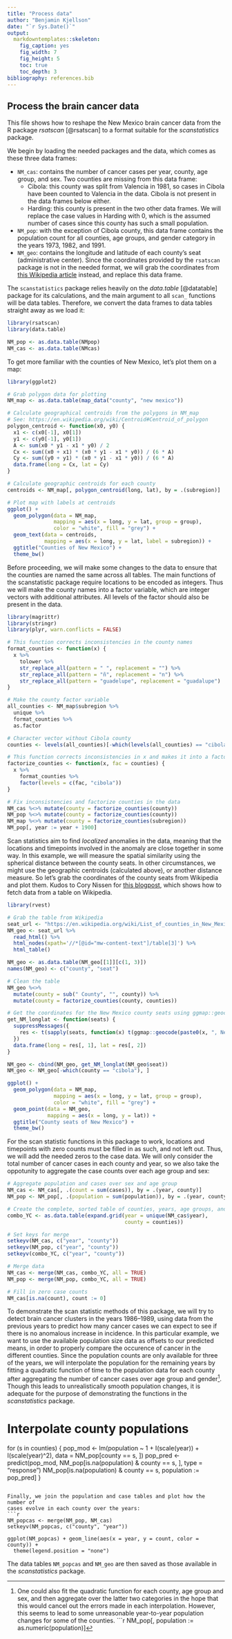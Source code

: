 ```yaml
---
title: "Process data"
author: "Benjamin Kjellson"
date: "`r Sys.Date()`"
output: 
  markdowntemplates::skeleton:
    fig_caption: yes
    fig_width: 7
    fig_height: 5
    toc: true
    toc_depth: 3
bibliography: references.bib
---
```


## Process the brain cancer data
This file shows how to reshape the New Mexico brain cancer data from the
R package _rsatscan_ [@rsatscan] to a format suitable for the _scanstatistics_
package.

We begin by loading the needed packages and the data, which comes as these three
data frames:

* `NM_cas`: contains the number of cancer cases per year, county, age group, and 
  sex. Two counties are missing from this data frame:
    + Cibola: this county was split from Valencia in 1981, so cases in Cibola
      have been counted to Valencia in the data. Cibola is not present in the
      data frames below either.
    + Harding: this county is present in the two other data frames. We will
      replace the case values in Harding with 0, which is the assumed number of
      cases since this county has such a small population. 
* `NM_pop`: with the exception of Cibola county, this data frame contains the 
  population count for all counties, age groups, and gender category in the 
  years 1973, 1982, and 1991.
* `NM_geo`: contains the longitude and latitude of each county's seat 
  (administrative center). Since the coordinates provided by the `rsatscan` 
  package is not in the needed format, we will grab the coordinates from
  [this Wikipedia article](https://en.wikipedia.org/wiki/List_of_counties_in_New_Mexico) 
  instead, and replace this data frame.

The `scanstatistics` package relies heavily on the _data.table_ [@datatable]
package for its calculations, and the main argument to all `scan_` functions
will be data tables. Therefore, we convert the data frames to data tables 
straight away as we load it:

```r
library(rsatscan)
library(data.table)

NM_pop <- as.data.table(NMpop)
NM_cas <- as.data.table(NMcas)
```

To get more familiar with the counties of New Mexico, let's plot them on a map:

```r
library(ggplot2)

# Grab polygon data for plotting
NM_map <- as.data.table(map_data("county", "new mexico"))

# Calculate geographical centroids from the polygons in NM_map
# See: https://en.wikipedia.org/wiki/Centroid#Centroid_of_polygon
polygon_centroid <- function(x0, y0) {
  x1 <- c(x0[-1], x0[1])
  y1 <- c(y0[-1], y0[1])
  A <- sum(x0 * y1 - x1 * y0) / 2
  Cx <- sum((x0 + x1) * (x0 * y1 - x1 * y0)) / (6 * A)
  Cy <- sum((y0 + y1) * (x0 * y1 - x1 * y0)) / (6 * A)
  data.frame(long = Cx, lat = Cy)
}

# Calculate geographic centroids for each county
centroids <- NM_map[, polygon_centroid(long, lat), by = .(subregion)]

# Plot map with labels at centroids
ggplot() + 
  geom_polygon(data = NM_map,
               mapping = aes(x = long, y = lat, group = group),
               color = "white", fill = "grey") +
  geom_text(data = centroids, 
            mapping = aes(x = long, y = lat, label = subregion)) +
  ggtitle("Counties of New Mexico") +
  theme_bw()
```

Before proceeding, we will make some changes to the data to ensure that the 
counties are named the same across all tables. The main functions of the
scanstatistic package require locations to be encoded as integers.
Thus we will make the county names into a factor variable, which are integer 
vectors with additional attributes. All levels of the factor should also be
present in the data.

```r
library(magrittr)
library(stringr)
library(plyr, warn.conflicts = FALSE)

# This function corrects inconsistencies in the county names
format_counties <- function(x) {
  x %>%
    tolower %>%
    str_replace_all(pattern = " ", replacement = "") %>%
    str_replace_all(pattern = "ñ", replacement = "n") %>%
    str_replace_all(pattern = "guadelupe", replacement = "guadalupe")
}

# Make the county factor variable
all_counties <- NM_map$subregion %>%
  unique %>%
  format_counties %>%
  as.factor

# Character vector without Cibola county
counties <- levels(all_counties)[-which(levels(all_counties) == "cibola")]

# This function corrects inconsistencies in x and makes it into a factor
factorize_counties <- function(x, fac = counties) {
  x %>%
    format_counties %>%
    factor(levels = c(fac, "cibola"))
}

# Fix inconsistencies and factorize counties in the data
NM_cas %<>% mutate(county = factorize_counties(county))
NM_pop %<>% mutate(county = factorize_counties(county))
NM_map %<>% mutate(county = factorize_counties(subregion))
NM_pop[, year := year + 1900]
```

Scan statistics aim to find _localized_ anomalies in the data, meaning that the 
locations and timepoints involved in the anomaly are close together in some way.
In this example, we will measure the spatial similarity using the spherical 
distance between the county seats. In other circumstances, we might use the
geographic centroids (calculated above), or another distance measure.
So let's grab the coordinates of the county seats from Wikipedia and plot them.
Kudos to Cory Nissen for 
[this blogpost](http://blog.corynissen.com/2015/01/using-rvest-to-scrape-html-table.html), 
which shows how to fetch data from a table on Wikipedia.

```r
library(rvest)

# Grab the table from Wikipedia
seat_url <- "https://en.wikipedia.org/wiki/List_of_counties_in_New_Mexico"
NM_geo <- seat_url %>%
  read_html() %>%
  html_nodes(xpath='//*[@id="mw-content-text"]/table[3]') %>%
  html_table()

NM_geo <- as.data.table(NM_geo[[1]][c(1, 3)])
names(NM_geo) <- c("county", "seat")

# Clean the table
NM_geo %<>% 
  mutate(county = sub(" County", "", county)) %>% 
  mutate(county = factorize_counties(county, counties))

# Get the coordinates for the New Mexico county seats using ggmap::geocode
get_NM_longlat <- function(seats) {
  suppressMessages({
    res <- t(sapply(seats, function(x) t(ggmap::geocode(paste0(x, ", New Mexico")))))
  })
  data.frame(long = res[, 1], lat = res[, 2])
}

NM_geo <- cbind(NM_geo, get_NM_longlat(NM_geo$seat))
NM_geo <- NM_geo[-which(county == "cibola"), ]

ggplot() + 
  geom_polygon(data = NM_map,
               mapping = aes(x = long, y = lat, group = group),
               color = "white", fill = "grey") +
  geom_point(data = NM_geo, 
             mapping = aes(x = long, y = lat)) +
  ggtitle("County seats of New Mexico") +
  theme_bw()
```

For the scan statistic functions in this package to work, locations and 
timepoints with zero counts must be filled in as such, and not left out.
Thus, we will add the needed zeros to the case data. We will only consider the 
total number of cancer cases in each county and year, so we also take the 
oppotunity to aggregate the case counts over each age group and sex:
```r
# Aggregate population and cases over sex and age group
NM_cas <- NM_cas[, .(count = sum(cases)), by = .(year, county)]
NM_pop <- NM_pop[, .(population = sum(population)), by = .(year, county)]

# Create the complete, sorted table of counties, years, age groups, and sex
combo_YC <- as.data.table(expand.grid(year = unique(NM_cas$year), 
                                      county = counties))

# Set keys for merge
setkeyv(NM_cas, c("year", "county"))
setkeyv(NM_pop, c("year", "county"))
setkeyv(combo_YC, c("year", "county"))

# Merge data
NM_cas <- merge(NM_cas, combo_YC, all = TRUE)
NM_pop <- merge(NM_pop, combo_YC, all = TRUE)

# Fill in zero case counts
NM_cas[is.na(count), count := 0]
```

To demonstrate the scan statistic methods of this package, we will try to detect
brain cancer clusters in the years 1986--1989, using data from the previous 
years to predict how many cancer cases we can expect to see if there is no 
anomalous increase in incidence. In this particular example, we want to use the
available population size data as offsets to our predicted means, in order to
properly compare the occurence of cancer in the different counties. Since the 
population counts are only available for three of the years, we will interpolate 
the population for the remaining years by fitting a quadratic function of time 
to the population data for each county after aggregating the number of cancer
cases over age group and gender[^1]. Though this leads to unrealistically smooth
population changes, it is adequate for the purpose of demonstrating the 
functions in the _scanstatistics_ package.

[^1]: One could also fit the quadratic function for each county, age group and
sex, and then aggregate over the latter two categories in the hope that this 
would cancel out the errors made in each interpolation. However, this seems to
lead to some unreasonable year-to-year population changes for some of the 
counties.
```r
NM_pop[, population := as.numeric(population)]

# Interpolate county populations
for (s in counties) {
  pop_mod <- lm(population ~ 1 + I(scale(year)) + I(scale(year)^2), 
                data = NM_pop[county == s, ])
  pop_pred <- predict(pop_mod, NM_pop[is.na(population) & county == s, ], 
                      type = "response")
  NM_pop[is.na(population) & county == s, population := pop_pred]
}

```

Finally, we join the population and case tables and plot how the number of
cases evolve in each county over the years:
```r
NM_popcas <- merge(NM_pop, NM_cas)
setkeyv(NM_popcas, c("county", "year"))

ggplot(NM_popcas) + geom_line(aes(x = year, y = count, color = county)) +
  theme(legend.position = "none")
```

The data tables `NM_popcas` and `NM_geo` are then saved as those available in the 
_scanstatistics_ package.